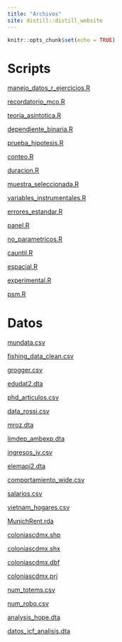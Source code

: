 ```yaml
---
title: "Archivos"
site: distill::distill_website
---
```


```r
knitr::opts_chunk$set(echo = TRUE)
```

# Scripts

[manejo_datos_r_ejercicios.R](./scripts/manejo_datos_r_ejercicios.R)

[recordatorio_mco.R](./scripts/recordatorio_mco.R)

[teoria_asintotica.R](./scripts/teoria_asintotica.R)

[dependiente_binaria.R](./scripts/dependiente_binaria.R)

[prueba_hipotesis.R](./scripts/prueba_hipotesis.R)

[conteo.R](./scripts/conteo.R)

[duracion.R](./scripts/duracion.R)

[muestra_seleccionada.R](./scripts/muestra_seleccionada.R)

[variables_instrumentales.R](./scripts/variables_instrumentales.R)

[errores_estandar.R](./scripts/errores_estandar.R)

[panel.R](./scripts/panel.R)

[no_parametricos.R](./scripts/no_parametricos.R)

[cauntil.R](./scripts/cuantil.R)

[espacial.R](./scripts/espacial.R)

[experimental.R](./scripts/experimental.R)

[psm.R](./scripts/psm.R)

# Datos

[mundata.csv](./data/mundata.csv)

[fishing_data_clean.csv](./data/fishing_data_clean.csv)

[grogger.csv](./data/grogger.csv)

[edudat2.dta](./data/edudat2.dta)

[phd_articulos.csv](./data/phd_articulos.csv)

[data_rossi.csv](./data/data_rossi.csv)

[mroz.dta](./data/mroz.dta)

[limdep_ambexp.dta](./data/limdep_ambexp.dta)

[ingresos_iv.csv](./data/ingresos_iv.csv)

[elemapi2.dta](./data/elemapi2.dta)

[comportamiento_wide.csv](./data/comportamiento_wide.csv)

[salarios.csv](./data/salarios.csv)

[vietnam_hogares.csv](./data/vietnam_hogares.csv)

[MunichRent.rda](./data/MunichRent.rda)

[coloniascdmx.shp](./data/coloniascdmx.shp)

[coloniascdmx.shx](./data/coloniascdmx.shx)

[coloniascdmx.dbf](./data/coloniascdmx.dbf)

[coloniascdmx.prj](./data/coloniascdmx.prj)

[num_totems.csv](./data/num_totems.csv)

[num_robo.csv](./data/num_robo.csv)

[analysis_hope.dta](./data/analysis_hope.dta)

[datos_jcf_analisis.dta](./data/datos_jcf_analisis.dta)
